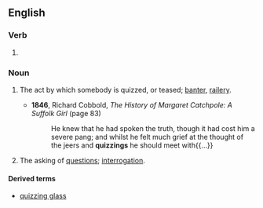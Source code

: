 ==English==

===Verb===
{{head|en|present participle}}

# {{present participle of|quiz|lang=en|nocat=1}}

===Noun===
{{en-noun}}

# {{lb|en|now|rare|archaic}} The act by which somebody is quizzed, or teased; [[banter]], [[railery]]. {{defdate|from 18th c.}}
#* '''1846''', Richard Cobbold, ''The History of Margaret Catchpole: A Suffolk Girl'' (page 83)
#*: He knew that he had spoken the truth, though it had cost him a severe pang; and whilst he felt much grief at the thought of the jeers and '''quizzings''' he should meet with{{...}}
# The asking of [[question]]s; [[interrogation]]. {{defdate|from 19th c.}}

====Derived terms====
*[[quizzing glass]]